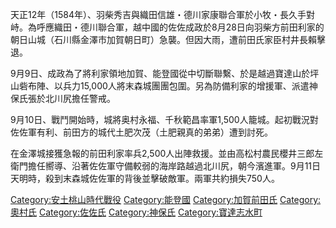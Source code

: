 {{expand|time=2016-08-29T10:40:49+00:00}}
{{unreferenced|time=2016-08-29T10:40:49+00:00}}
天正12年（1584年）、羽柴秀吉與織田信雄・德川家康聯合軍於小牧・長久手對峙。為呼應織田・德川聯合軍，越中國的佐佐成政於8月28日向羽柴方前田利家的朝日山城（石川縣金澤市加賀朝日町）急襲。但因大雨，遭前田氏家臣村井長賴擊退。
 
9月9日、成政為了將利家領地加賀、能登國從中切斷聯繫、於是越過寶達山於坪山砦布陣、以兵力15,000人將末森城團團包圍。另為防備利家的增援軍、派遣神保氏張於北川尻擔任警戒。
 
9月10日、戰鬥開始時，城將奥村永福、千秋範昌率軍1,500人籠城。起初戰況對佐佐軍有利、前田方的城代土肥次茂（土肥親真的弟弟）遭到討死。
 
在金澤城接獲急報的前田利家率兵2,500人出陣救援。並由高松村農民櫻井三郎左衛門擔任嚮導、沿著佐佐軍守備較弱的海岸路越過北川尻，朝今濱進軍。9月11日天明時，殺到末森城佐佐軍的背後並擊破敵軍。兩軍共約損失750人。

[[Category:安土桃山時代戰役|Category:安土桃山時代戰役]]
[[Category:能登國|Category:能登國]]
[[Category:加賀前田氏|Category:加賀前田氏]]
[[Category:奧村氏|Category:奧村氏]]
[[Category:佐佐氏|Category:佐佐氏]]
[[Category:神保氏|Category:神保氏]]
[[Category:寶達志水町|Category:寶達志水町]]